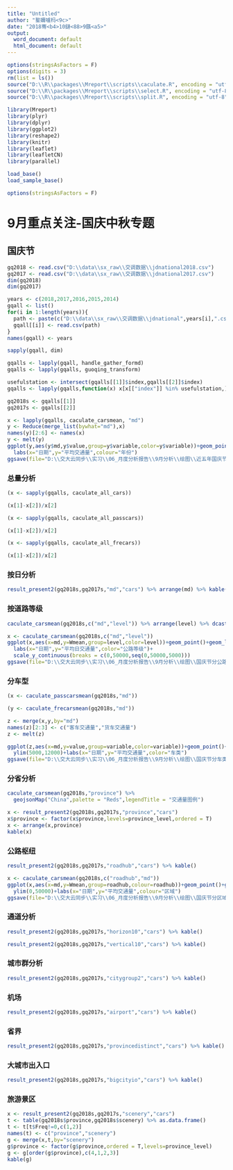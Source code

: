 ```yaml
---
title: "Untitled"
author: "鐜嬭嚧杩<9c>"
date: "2018骞<b4>10鏈<88>9鏃<a5>"
output:
  word_document: default
  html_document: default
---
```


```r
options(stringsAsFactors = F)
options(digits = 3)
rm(list = ls())
source("D:\\R\\packages\\Mreport\\scripts\\caculate.R", encoding = "utf-8")
source("D:\\R\\packages\\Mreport\\scripts\\select.R", encoding = "utf-8")
source("D:\\R\\packages\\Mreport\\scripts\\split.R", encoding = "utf-8")
```

```r
library(Mreport)
library(plyr)
library(dplyr)
library(ggplot2)
library(reshape2)
library(knitr)
library(leaflet)
library(leafletCN)
library(parallel)
```

```r
load_base()
load_sample_base()
```


```r
options(stringsAsFactors = F)
```


# 9月重点关注-国庆中秋专题

## 国庆节

```r
gq2018 <- read.csv("D:\\data\\sx_raw\\交调数据\\jdnational2018.csv")
gq2017 <- read.csv("D:\\data\\sx_raw\\交调数据\\jdnational2017.csv")
dim(gq2018)
dim(gq2017)
```

```r
years <- c(2018,2017,2016,2015,2014)
gqall <- list()
for(i in 1:length(years)){
  path <- paste(c("D:\\data\\sx_raw\\交调数据\\jdnational",years[i],".csv"),collapse="")
  gqall[[i]] <- read.csv(path)
}
names(gqall) <- years
```

```r
sapply(gqall, dim)
```

```r
gqalls <- lapply(gqall, handle_gather_formd)
gqalls <- lapply(gqalls, guoqing_transform)
```

```r
usefulstation <- intersect(gqalls[[1]]$index,gqalls[[2]]$index)
gqalls <- lapply(gqalls,function(x) x[x[["index"]] %in% usefulstation,] )
```

```r
gq2018s <- gqalls[[1]]
gq2017s <- gqalls[[2]]
```

```r
x <- lapply(gqalls, caculate_carsmean, "md")
y <- Reduce(merge_list(bywhat="md"),x)
names(y)[2:6] <- names(x)
y <- melt(y)
ggplot(y,aes(y$md,y$value,group=y$variable,color=y$variable))+geom_point()+geom_line()+
  labs(x="日期",y="平均交通量",colour="年份")
ggsave(file="D:\\交大云同步\\实习\\06_月度分析报告\\9月分析\\绘图\\近五年国庆节分日.png",dpi=600,height=4.5,width=9)
```


### 总量分析

```r
(x <- sapply(gqalls, caculate_all_cars))
```

```r
(x[1]-x[2])/x[2]
```


```r
(x <- sapply(gqalls, caculate_all_passcars))
```

```r
(x[1]-x[2])/x[2]
```

```r
(x <- sapply(gqalls, caculate_all_frecars))
```

```r
(x[1]-x[2])/x[2]
```


### 按日分析

```r
result_present2(gq2018s,gq2017s,"md","cars") %>% arrange(md) %>% kable()
```


### 按道路等级

```r
caculate_carsmean(gq2018s,c("md","level")) %>% arrange(level) %>% dcast(md~level) %>% kable()
```

```r
x <- caculate_carsmean(gq2018s,c("md","level"))
ggplot(x,aes(x=md,y=Wmean,group=level,color=level))+geom_point()+geom_line()+
  labs(x="日期",y="平均日交通量",color="公路等级")+
  scale_y_continuous(breaks = c(0,50000,seq(0,50000,5000)))
ggsave(file="D:\\交大云同步\\实习\\06_月度分析报告\\9月分析\\绘图\\国庆节分公路等级交通量.png",dpi=600,height=4.5,width=9)
```

### 分车型

```r
(x <- caculate_passcarsmean(gq2018s,"md"))
```

```r
(y <- caculate_frecarsmean(gq2018s,"md"))
```

```r
z <- merge(x,y,by="md")
names(z)[2:3] <- c("客车交通量","货车交通量")
z <- melt(z)
```

```r
ggplot(z,aes(x=md,y=value,group=variable,color=variable))+geom_point()+geom_line()+
  ylim(5000,12000)+labs(x="日期",y="平均交通量",color="车类")
ggsave(file="D:\\交大云同步\\实习\\06_月度分析报告\\9月分析\\绘图\\国庆节分车类型交通量.png",dpi=600,height=4.5,width=9)
```


### 分省分析

```r
caculate_carsmean(gq2018s,"province") %>% 
  geojsonMap("China",palette = "Reds",legendTitle = "交通量图例")
```


```r
x <- result_present2(gq2018s,gq2017s,"province","cars")
x$province <- factor(x$province,levels=province_level,ordered = T)
x <- arrange(x,province)
kable(x)
```


### 公路枢纽

```r
result_present2(gq2018s,gq2017s,"roadhub","cars") %>% kable()
```

```r
x <- caculate_carsmean(gq2018s,c("roadhub","md"))
ggplot(x,aes(x=md,y=Wmean,group=roadhub,colour=roadhub))+geom_point()+geom_line()+
  ylim(0,50000)+labs(x="日期",y="平均交通量",colour="区域")
ggsave(file="D:\\交大云同步\\实习\\06_月度分析报告\\9月分析\\绘图\\国庆节分区域交通量.png",dpi=600,height=4.5,width=9)
```


### 通道分析

```r
result_present2(gq2018s,gq2017s,"horizon10","cars") %>% kable()
```


```r
result_present2(gq2018s,gq2017s,"vertical10","cars") %>% kable()
```


### 城市群分析

```r
result_present2(gq2018s,gq2017s,"citygroup2","cars") %>% kable()
```

### 机场

```r
result_present2(gq2018s,gq2017s,"airport","cars") %>% kable()
```

### 省界

```r
result_present2(gq2018s,gq2017s,"provincedistinct","cars") %>% kable()
```

### 大城市出入口

```r
result_present2(gq2018s,gq2017s,"bigcityio","cars") %>% kable()
```

### 旅游景区

```r
x <- result_present2(gq2018s,gq2017s,"scenery","cars")
t <- table(gq2018s$province,gq2018s$scenery) %>% as.data.frame()
t <- t[t$Freq!=0,c(1,2)]
names(t) <- c("province","scenery")
g <- merge(x,t,by="scenery")
g$province <- factor(g$province,ordered = T,levels=province_level)
g <- g[order(g$province),c(4,1,2,3)]
kable(g)
```



